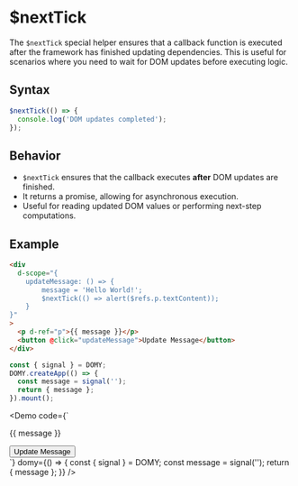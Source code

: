 
# $nextTick

The `$nextTick` special helper ensures that a callback function is executed after the framework has finished updating dependencies. This is useful for scenarios where you need to wait for DOM updates before executing logic.

## Syntax

```js
$nextTick(() => {
  console.log('DOM updates completed');
});
```

## Behavior

- `$nextTick` ensures that the callback executes **after** DOM updates are finished.
- It returns a promise, allowing for asynchronous execution.
- Useful for reading updated DOM values or performing next-step computations.

## Example

```html
<div
  d-scope="{
    updateMessage: () => {
        message = 'Hello World!';
        $nextTick(() => alert($refs.p.textContent)); 
    }
}"
>
  <p d-ref="p">{{ message }}</p>
  <button @click="updateMessage">Update Message</button>
</div>
```

```js
const { signal } = DOMY;
DOMY.createApp(() => {
  const message = signal('');
  return { message };
}).mount();
```

<Demo
  code={`
<div d-scope="{
    updateMessage: () => {
        message = 'Hello World!';
        $nextTick(() => alert($refs.p.textContent)); 
    }
}">
  <p d-ref="p">{{ message }}</p>
  <button @click="updateMessage">Update Message</button>
</div>
`}
  domy={() => {
    const { signal } = DOMY;
    const message = signal('');
    return { message };
  }}
/>
